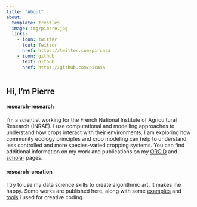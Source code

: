```yaml
---
title: "About"
about:
  template: trestles
  image: img/pierre.jpg
  links:
    - icon: twitter
      text: Twitter
      href: https://twitter.com/pircasa
    - icon: github
      text: Github
      href: https://github.com/picasa
---
```


## Hi, I'm Pierre

#### research-research

I'm a scientist working for the French National Institute of Agricultural Research (INRAE). I use computational and modelling approaches to understand how crops interact with their environments. I am exploring how community ecology principles and crop modeling can help to understand less controlled and more species-varied cropping systems. You can find additional information on my work and publications on my [ORCID](https://orcid.org/0000-0001-7225-936X) and [scholar](https://scholar.google.fr/citations?user=pUJ5yisAAAAJ&hl=fr) pages.

#### research-creation

I try to use my data science skills to create algorithmic art. It makes me happy. Some works are published here, along with some [examples](https://github.com/picasa/generative_examples) and [tools](https://github.com/picasa/generate) i used for creative coding.
